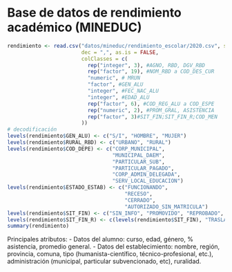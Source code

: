 # Base de datos de rendimiento académico (MINEDUC)

```r
rendimiento <- read.csv("datos/mineduc/rendimiento_escolar/2020.csv", sep = ";",
                        dec = ",", as.is = FALSE, 
                        colClasses = c(
                          rep("integer", 3), #AGNO, RBD, DGV_RBD
                          rep("factor", 19), #NOM_RBD a COD_DES_CUR
                          "numeric", # MRUN
                          "factor", #GEN_ALU
                          "integer", #FEC_NAC_ALU
                          "integer", #EDAD_ALU
                          rep("factor", 6), #COD_REG_ALU a COD_ESPE
                          rep("numeric", 2), #PROM_GRAL, ASISTENCIA
                          rep("factor", 3)#SIT_FIN;SIT_FIN_R;COD_MEN
                        ))
# decodificación
levels(rendimiento$GEN_ALU) <- c("S/I", "HOMBRE", "MUJER")
levels(rendimiento$RURAL_RBD) <- c("URBANO", "RURAL")
levels(rendimiento$COD_DEPE) <- c("CORP_MUNICIPAL", 
                                  "MUNICIPAL_DAEM", 
                                  "PARTICULAR_SUB",
                                  "PARTICULAR_PAGADO",
                                  "CORP_ADMIN_DELEGADA", 
                                  "SERV_LOCAL_EDUCACION")
levels(rendimiento$ESTADO_ESTAB) <- c("FUNCIONANDO", 
                                      "RECESO", 
                                      "CERRADO", 
                                      "AUTORIZADO_SIN_MATRICULA")
levels(rendimiento$SIT_FIN) <- c("SIN_INFO", "PROMOVIDO", "REPROBADO", "RETIRADO")
levels(rendimiento$SIT_FIN_R) <- c(levels(rendimiento$SIT_FIN), "TRASLADADO")
summary(rendimiento)
```
Principales atributos:
- Datos del alumno: curso, edad, género, % asistencia, promedio general.
- Datos del establecimiento: nombre, región, provincia, comuna, tipo (humanista-científico, técnico-profesional, etc.), administración (municipal, particular subvencionado, etc), ruralidad.

```r
```

 